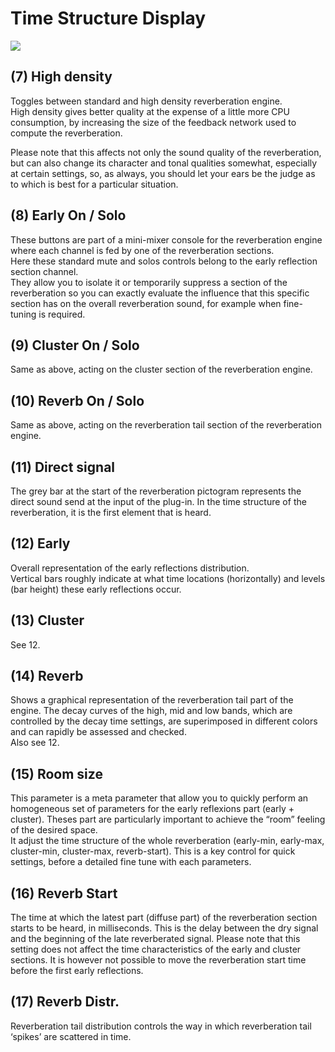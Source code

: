 # Time Structure Display

![](include/verb_04.png)

## (7) High density
Toggles between standard and high density reverberation engine.   
High density gives better quality at the expense of a little more CPU consumption, by increasing the size 
of the feedback network used to compute the reverberation.

Please note that this affects not only the sound quality of the reverberation, but can also change its character and 
tonal qualities somewhat, especially at certain settings, so, as always, you should let your ears be the judge as to 
which is best for a particular situation.

## (8) Early On / Solo
These buttons are part of a mini-mixer console for the reverberation engine where each channel is fed by one of the reverberation sections.  
Here these standard mute and solos controls belong to the early reflection section channel.  
They allow you to isolate it or temporarily suppress a section of the reverberation so you can exactly evaluate the influence 
that this specific section has on the overall reverberation sound, for example when fine-tuning is required. 

## (9) Cluster On / Solo
Same as above, acting on the cluster section of the reverberation engine.

## (10) Reverb On / Solo
Same as above, acting on the reverberation tail section of the reverberation engine.

## (11) Direct signal
The grey bar at the start of the reverberation pictogram represents the direct sound send at the input of the plug-in. In the 
time structure of the reverberation, it is the first element that is heard.

## (12) Early
Overall representation of the early reflections distribution.  
Vertical bars roughly indicate at what time locations (horizontally) and levels (bar height) these early reflections occur.

## (13) Cluster
See 12.

## (14) Reverb
Shows a graphical representation of the reverberation tail part of the engine. The decay curves of the high, mid and low 
bands, which are controlled by the decay time settings, are superimposed in different colors and can rapidly be assessed 
and checked.   
Also see 12.


## (15) Room size
This parameter is a meta parameter that allow you to quickly perform an homogeneous set of parameters for the early 
reflexions part (early + cluster). Theses part are particularly important to achieve the "room" feeling of the desired space.  
It adjust the time structure of the whole reverberation (early-min, early-max, cluster-min, cluster-max, reverb-start). This is 
a key control for quick settings, before a detailed fine tune with each parameters.

## (16) Reverb Start
The time at which the latest part (diffuse part) of the reverberation section starts to be heard, in milliseconds. This is the 
delay between the dry signal and the beginning of the late reverberated signal. Please note that this setting does not affect 
the time characteristics of the early and cluster sections. It is however not possible to move the reverberation start time 
before the first early reflections.

## (17) Reverb Distr.
Reverberation tail distribution controls the way in which reverberation tail 'spikes' are scattered in time.
